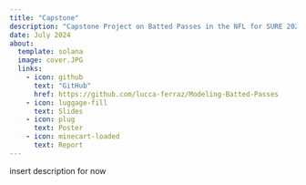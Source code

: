 ```yaml
---
title: "Capstone"
description: "Capstone Project on Batted Passes in the NFL for SURE 2024 at CMU"
date: July 2024
about: 
  template: solana
  image: cover.JPG
  links: 
    - icon: github
      text: "GitHub"
      href: https://github.com/lucca-ferraz/Modeling-Batted-Passes
    - icon: luggage-fill
      text: Slides
    - icon: plug
      text: Poster
    - icon: minecart-loaded
      text: Report
---
```


insert description for now
